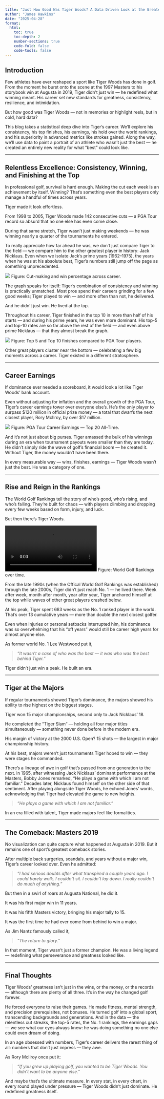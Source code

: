 ```yaml
---
title: "Just How Good Was Tiger Woods? A Data Driven Look at the Greatest Career in Golf."
author: "James Hawkins"
date: "2025-04-28"
format:
  html:
    toc: true
    toc-depth: 2
    number-sections: true
    code-fold: false
    code-tools: false
---
```


## Introduction

Few athletes have ever reshaped a sport like Tiger Woods has done in golf. From the moment he burst onto the scene at the 1997 Masters to his storybook win at Augusta in 2019, Tiger didn't just win — he redefined what winning meant. His career set new standards for greatness, consistency, resilience, and intimidation.

But how good was Tiger Woods — not in memories or highlight reels, but in cold, hard data?

This blog takes a statistical deep dive into Tiger’s career. We'll explore his consistency, his top finishes, his earnings, his hold over the world rankings, and his superiority in advanced metrics like strokes gained. Along the way, we'll use data to paint a portrait of an athlete who wasn't just the best — he created an entirely new reality for what “best” could look like.

---

## Relentless Excellence: Consistency, Winning, and Finishing at the Top

In professional golf, survival is hard enough. Making the cut each week is an achievement by itself. Winning? That’s something even the best players only manage a handful of times across years.

Tiger made it look effortless.

From 1998 to 2005, Tiger Woods made 142 consecutive cuts — a PGA Tour record so absurd that no one else has even come close.

During that same stretch, Tiger wasn't just making weekends — he was winning nearly a quarter of the tournaments he entered.

To really appreciate how far ahead he was, we don't just compare Tiger to the field — we compare him to the other greatest player in history: Jack Nicklaus. Even when we isolate Jack's prime years (1962–1975), the years when he was at his absolute best, Tiger's numbers still jump off the page as something unprecedented.

![](figures/win_vs_cuts.png)
Figure: Cut-making and win percentage across career.

The graph speaks for itself: Tiger’s combination of consistency and winning is practically unmatched. Most pros spend their careers grinding for a few good weeks; Tiger played to win — and more often than not, he delivered.

And he didn’t just win. He lived at the top.

Throughout his career, Tiger finished in the top 10 in more than half of his starts — and during his prime years, he was even more dominant. His top-5 and top-10 rates are so far above the rest of the field — and even above prime Nicklaus — that they almost break the graph.

![](figures/top5_vs_top10.png)
Figure: Top 5 and Top 10 finishes compared to PGA Tour players.

Other great players cluster near the bottom — celebrating a few big moments across a career. Tiger existed in a different stratosphere.

---

## Career Earnings

If dominance ever needed a scoreboard, it would look a lot like Tiger Woods' bank account.

Even without adjusting for inflation and the overall growth of the PGA Tour, Tiger’s career earnings tower over everyone else’s. He’s the only player to surpass $120 million in official prize money — a total that dwarfs the next closest player, Rory McIlroy, by over $17 million.

![](figures/earnings.png)
Figure: PGA Tour Career Earnings — Top 20 All-Time.

And it’s not just about big purses. Tiger amassed the bulk of his winnings during an era when tournament payouts were smaller than they are today. He didn’t simply ride the wave of golf’s financial boom — he created it. Without Tiger, the money wouldn't have been there.

In every measurable way — wins, finishes, earnings — Tiger Woods wasn't just the best. He was a category of one.

---

## Rise and Reign in the Rankings

The World Golf Rankings tell the story of who’s good, who’s rising, and who’s falling. They're built for chaos — with players climbing and dropping every few weeks based on form, injury, and luck.

But then there’s Tiger Woods.

![](figures/animated_rankings.mp4)
Figure: World Golf Rankings over time.

From the late 1990s (when the Offical World Golf Rankings was established) through the late 2000s, Tiger didn’t just reach No. 1 — he lived there. Week after week, month after month, year after year, Tiger anchored himself at the top while waves of other great players crashed below.

At his peak, Tiger spent 683 weeks as the No. 1 ranked player in the world. That’s over 13 cumulative years — more than double the next closest golfer.

Even when injuries or personal setbacks interrupted him, his dominance was so overwhelming that his “off years” would still be career high years for almost anyone else.

As former world No. 1 Lee Westwood put it,

> *"It wasn’t a case of who was the best — it was who was the best behind Tiger."*

Tiger didn’t just win a peak. He built an era.

---

## Tiger at the Majors

If regular tournaments showed Tiger’s dominance, the majors showed his ability to rise highest on the biggest stages.

Tiger won 15 major championships, second only to Jack Nicklaus' 18.

He completed the "Tiger Slam" — holding all four major titles simultaneously — something never done before in the modern era.

His margin of victory at the 2000 U.S. Open? 15 shots — the largest in major championship history.

At his best, majors weren't just tournaments Tiger hoped to win — they were stages he commanded.

There's a lineage of awe in golf that's passed from one generation to the next. In 1965, after witnessing Jack Nicklaus' dominant performance at the Masters, Bobby Jones remarked, "He plays a game with which I am not familiar." Decades later, Nicklaus found himself on the other side of that sentiment. After playing alongside Tiger Woods, he echoed Jones' words, acknowledging that Tiger had elevated the game to new heights. 

> *"He plays a game with which I am not familiar."* 

In an era filled with talent, Tiger made majors feel like formalities.

---

## The Comeback: Masters 2019

No visualization can quite capture what happened at Augusta in 2019. But it remains one of sport’s greatest comeback stories.

After multiple back surgeries, scandals, and years without a major win, Tiger's career looked over. Even he admitted:

> *"I had serious doubts after what transpired a couple years ago. I could barely walk. I couldn’t sit. I couldn’t lay down. I really couldn’t do much of anything."*

But then in a swirl of roars at Augusta National, he did it.

It was his first major win in 11 years.

It was his fifth Masters victory, bringing his major tally to 15.

It was the first time he had ever come from behind to win a major.

As Jim Nantz famously called it,

> *"The return to glory."*

In that moment, Tiger wasn’t just a former champion. He was a living legend — redefining what perseverance and greatness looked like.

---

## Final Thoughts

Tiger Woods’ greatness isn’t just in the wins, or the money, or the records — although there are plenty of all three. It’s in the way he changed golf forever.

He forced everyone to raise their games. He made fitness, mental strength, and precision prerequisites, not bonuses. He turned golf into a global sport, transcending backgrounds and generations. And in the data — the relentless cut streaks, the top-5 rates, the No. 1 rankings, the earnings gaps — we see what our eyes always knew: he was doing something no one else could even dream of doing.

In an age obsessed with numbers, Tiger’s career delivers the rarest thing of all: numbers that don’t just impress — they awe.

As Rory McIlroy once put it:

> *"If you grew up playing golf, you wanted to be Tiger Woods. You didn't want to be anyone else."*

And maybe that's the ultimate measure. In every stat, in every chart, in every round played under pressure — Tiger Woods didn't just dominate. He redefined greatness itself.
